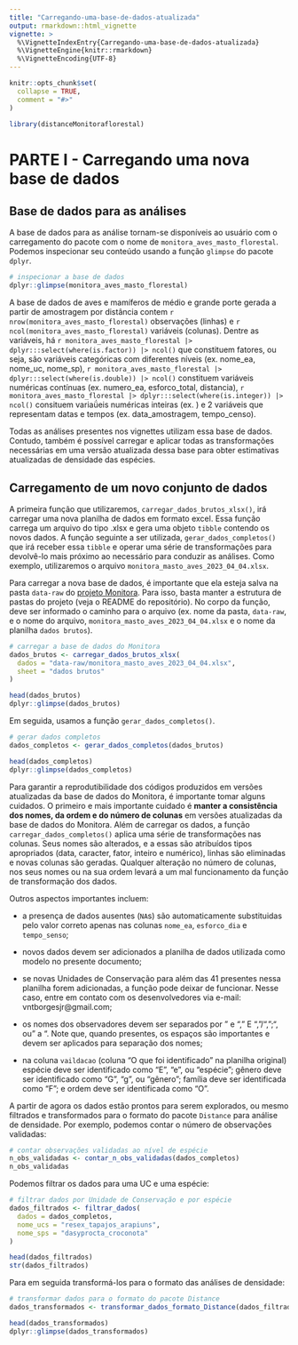 ```yaml
---
title: "Carregando-uma-base-de-dados-atualizada"
output: rmarkdown::html_vignette
vignette: >
  %\VignetteIndexEntry{Carregando-uma-base-de-dados-atualizada}
  %\VignetteEngine{knitr::rmarkdown}
  %\VignetteEncoding{UTF-8}
---
```


```r
knitr::opts_chunk$set(
  collapse = TRUE,
  comment = "#>"
)
```

```r
library(distanceMonitoraflorestal)
```

# **PARTE I - Carregando uma nova base de dados**

## **Base de dados para as análises**

A base de dados para as análise tornam-se disponíveis ao usuário com o carregamento do pacote com o nome de `monitora_aves_masto_florestal`. Podemos inspecionar seu conteúdo usando a função `glimpse` do pacote `dplyr`.

```r
# inspecionar a base de dados
dplyr::glimpse(monitora_aves_masto_florestal)
```

A base de dados de aves e mamíferos de médio e grande porte gerada a partir de amostragem por distância contem `r nrow(monitora_aves_masto_florestal)` observações (linhas) e `r ncol(monitora_aves_masto_florestal)` variáveis (colunas). Dentre as variáveis, há `r monitora_aves_masto_florestal |> dplyr:::select(where(is.factor)) |> ncol()` que constituem fatores, ou seja, são variáveis categóricas com diferentes níveis (ex. nome_ea, nome_uc, nome_sp), `r monitora_aves_masto_florestal |> dplyr:::select(where(is.double)) |> ncol()` constituem variáveis numéricas contínuas (ex. numero_ea, esforco_total, distancia), `r monitora_aves_masto_florestal |> dplyr:::select(where(is.integer)) |> ncol()` consituem variaǘeis numéricas inteiras (ex. ) e 2 variáveis que representam datas e tempos (ex. data_amostragem, tempo_censo). 

Todas as análises presentes nos vignettes utilizam essa base de dados. Contudo, também é possível carregar e aplicar todas as transformações necessárias em uma versão atualizada dessa base para obter estimativas atualizadas de densidade das espécies.

## **Carregamento de um novo conjunto de dados** 

A primeira função que utilizaremos, `carregar_dados_brutos_xlsx()`, irá carregar uma nova planilha de dados em formato excel. Essa função carrega um arquivo do tipo .xlsx e gera uma objeto `tibble` contendo os novos dados. A função seguinte a ser utilizada, `gerar_dados_completos()` que irá receber essa  `tibble` e operar uma série de transformações para devolvê-lo mais próximo ao necessário para conduzir as análises. Como exemplo, utilizaremos o arquivo `monitora_masto_aves_2023_04_04.xlsx`.  

Para carregar a nova base de dados, é importante que ela esteja salva na pasta `data-raw` do [projeto Monitora](https://github.com/vntborgesjr/piper3d_monitora_florestal). Para isso, basta manter a estrutura de pastas do projeto (veja o README do repositório). No corpo da função, deve ser informado o caminho para o arquivo (ex. nome da pasta, `data-raw`, e o nome do arquivo, `monitora_masto_aves_2023_04_04.xlsx` e o nome da planilha `dados brutos`).

```r
# carregar a base de dados do Monitora
dados_brutos <- carregar_dados_brutos_xlsx(
  dados = "data-raw/monitora_masto_aves_2023_04_04.xlsx",
  sheet = "dados brutos"
)

head(dados_brutos)
dplyr::glimpse(dados_brutos)
```

Em seguida, usamos a função `gerar_dados_completos()`. 

```r
# gerar dados completos
dados_completos <- gerar_dados_completos(dados_brutos)

head(dados_completos)
dplyr::glimpse(dados_completos)
```

Para garantir a reprodutibilidade dos códigos produzidos em versões atualizadas da base de dados do Monitora, é importante tomar alguns cuidados. O primeiro e mais importante cuidado é **manter a consistência dos nomes, da ordem e do número de colunas** em versões atualizadas da base de dados do Monitora. Além de carregar os dados, a função `carregar_dados_completos()` aplica uma série de transformações nas colunas. Seus nomes são alterados, e a essas são atribuídos tipos apropriados (data, caracter, fator, inteiro e numérico), linhas são eliminadas e novas colunas são geradas. Qualquer alteração no número de colunas, nos seus nomes ou na sua ordem levará a um mal funcionamento da função de transformação dos dados.

Outros aspectos importantes incluem: 

- a presença de dados ausentes (`NA`s) são automaticamente substituidas pelo valor correto apenas nas colunas `nome_ea`, `esforco_dia` e `tempo_senso`;

- novos dados devem ser adicionados a planilha de dados utilizada como modelo no presente documento;

- se novas Unidades de Conservação para além das 41 presentes nessa planilha forem adicionadas, a função pode deixar de funcionar. Nesse caso, entre em contato com os desenvolvedores via e-mail: vntborgesjr@gmail.com;

- os nomes dos observadores devem ser separados por " e ", " E ", "/", ";", ou " a ". Note que, quando presentes, os espaços são importantes e devem ser aplicados para separação dos nomes;

- na coluna `vaildacao` (coluna "O que foi identificado" na planilha original) espécie deve ser identificado como "E", "e", ou "espécie"; gênero deve ser identificado como "G", "g", ou "gênero"; família deve ser identificada como "F"; e ordem deve ser identificada como "O".

A partir de agora os dados estão prontos para serem explorados, ou  mesmo filtrados e transformados para o formato do pacote `Distance` para análise de densidade. Por exemplo, podemos contar o número de observações validadas:

```r
# contar observações validadas ao nível de espécie
n_obs_validadas <- contar_n_obs_validadas(dados_completos)
n_obs_validadas
```

Podemos filtrar os dados para uma UC e uma espécie:

```r
# filtrar dados por Unidade de Conservação e por espécie
dados_filtrados <- filtrar_dados(
  dados = dados_completos,
  nome_ucs = "resex_tapajos_arapiuns",
  nome_sps = "dasyprocta_croconota"
)

head(dados_filtrados)
str(dados_filtrados)
```

Para em seguida transformá-los para o formato das análises de densidade:

```r
# transformar dados para o formato do pacote Distance
dados_transformados <- transformar_dados_formato_Distance(dados_filtrados)

head(dados_transformados)
dplyr::glimpse(dados_transformados)
```

